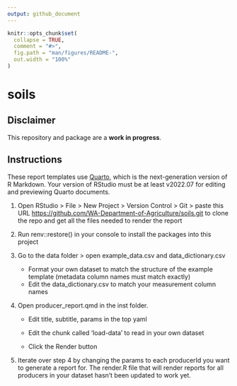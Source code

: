 ```yaml
---
output: github_document
---
```


<!-- README.md is generated from README.Rmd. Please edit that file -->

```r
knitr::opts_chunk$set(
  collapse = TRUE,
  comment = "#>",
  fig.path = "man/figures/README-",
  out.width = "100%"
)
```

# soils

<!-- badges: start -->

<!-- badges: end -->

## Disclaimer

This repository and package are a **work in progress**.

## Instructions

These report templates use [Quarto](https://quarto.org/docs/get-started/hello/rstudio.html), which is the next-generation version of R Markdown. Your version of RStudio must be at least v2022.07 for editing and previewing Quarto documents.

1.  Open RStudio \> File \> New Project \> Version Control \> Git \> paste this URL <https://github.com/WA-Department-of-Agriculture/soils.git> to clone the repo and get all the files needed to render the report

2.  Run renv::restore() in your console to install the packages into this project

3.  Go to the data folder \> open example_data.csv and data_dictionary.csv

    -   Format your own dataset to match the structure of the example template (metadata column names must match exactly)
    -   Edit the data_dictionary.csv to match your measurement column names

4.  Open producer_report.qmd in the inst folder.

    -   Edit title, subtitle, params in the top yaml

    -   Edit the chunk called 'load-data' to read in your own dataset

    -   Click the Render button

5.  Iterate over step 4 by changing the params to each producerId you want to generate a report for. The render.R file that will render reports for all producers in your dataset hasn't been updated to work yet.
